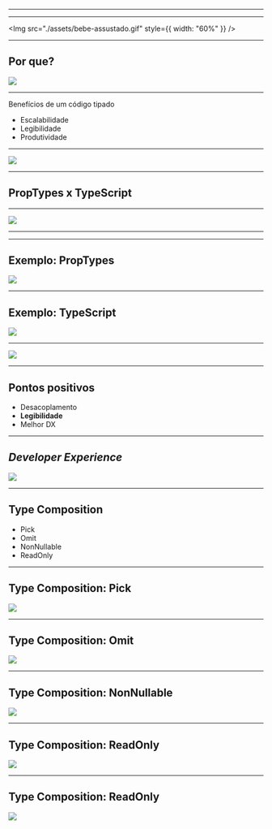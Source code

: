 


<Head>
  <title>React.js com TypeScript: O que pode dar errado?</title>
</Head>
<Cover />

---

<Hello />

---

<Img src="./assets/bebe-assustado.gif" style={{ width: "60%" }} />

---

## Por que?

![](assets/print.png)

---

Benefícios de um código tipado

<ul>
  <Appear>
    <li>Escalabilidade</li>
    <li>Legibilidade</li>
    <li>Produtividade</li>
  </Appear>
</ul>

---

<Img src="https://media.giphy.com/media/CjmvTCZf2U3p09Cn0h/giphy.gif" />

---

## PropTypes x TypeScript

---

<Img src="./assets/proptypes-exemplo.png" />

---


<TodoPropTypes todos={todos} />

---

## Exemplo: PropTypes

<Img src="./assets/todo-proptypes.png" />

---

## Exemplo: TypeScript

<Img src="./assets/todo-type.png" />

---

<Img src="./assets/type-exemplo.png" />

---

## Pontos positivos

<ul>
  <Appear>
    <li>Desacoplamento</li>
    <li>
      <strong>Legibilidade</strong>
    </li>
    <li>Melhor DX</li>
  </Appear>
</ul>

---

## _Developer Experience_

<Img src="./assets/exemplo-typescript.gif" />

---

## Type Composition

<ul>
  <Appear>
    <li>Pick</li>
    <li>Omit</li>
    <li>NonNullable</li>
    <li>ReadOnly</li>
  </Appear>
</ul>

---

## Type Composition: Pick

<Img src="./assets/type-composition-1.png" />

---

## Type Composition: Omit

<Img src="./assets/type-composition-2.png" />

---

## Type Composition: NonNullable

<Img src="./assets/type-composition-3.png" />

---

## Type Composition: ReadOnly

<Img src="./assets/type-composition-4.png" />

---

## Type Composition: ReadOnly

<Img src="./assets/type-composition-5.png" />
